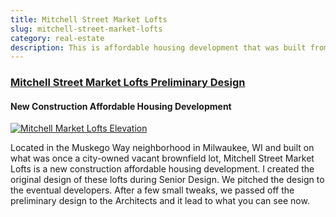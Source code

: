 ```yaml
---
title: Mitchell Street Market Lofts
slug: mitchell-street-market-lofts
category: real-estate
description: This is affordable housing development that was built from my initial designs.
---
```


### [Mitchell Street Market Lofts Preliminary Design](http://www.impactseven.org/portfolio-items/mitchell-street-market-lofts/)

#### New Construction Affordable Housing Development

[![Mitchell Market Lofts Elevation](/images/v1623042089/engagements/mitchell-lofts.jpg)](http://www.impactseven.org/portfolio-items/mitchell-street-market-lofts/)

Located in the Muskego Way neighborhood in Milwaukee, WI and built on
what was once a city-owned vacant brownfield lot, Mitchell Street Market
Lofts is a new construction affordable housing development. I created
the original design of these lofts during Senior Design. We pitched the
design to the eventual developers. After a few small tweaks, we passed
off the preliminary design to the Architects and it lead to what you can
see now.
